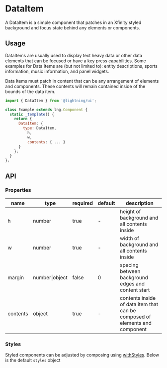 
# DataItem

A DataItem is a simple component that patches in an Xfinity styled background and focus state behind any elements or components.

## Usage

DataItems are usually used to display text heavy data or other data elements that can be focused or have a key press capabilities. Some examples for Data Items are (but not limited to): entity descriptions, sports information, music information, and panel widgets.

Data Items must patch in content that can be any arrangement of elements and components. These contents will remain contained inside of the bounds of the data item.

```js
import { DataItem } from '@lightning/ui';

class Example extends lng.Component {
  static _template() {
    return {
      DataItem: {
        type: DataItem,
          h,
          w,
          contents: { ... }
      }
    };
  }
};
```

<Canvas>
  <Story id="patterns-dataitem--basic" />
</Canvas>

## API

### Properties

name|type|required|default|description
--|--|--|--|--
h|number|true|-|height of background and all contents inside
w|number|true|-|width of background and all contents inside
margin|number\|object|false|0|spacing between background edges and content start
contents|object|true|-|contents inside of data item that can be composed of elements and component

### Styles

Styled components can be adjusted by composing using [withStyles](?path=/docs/mixins-withstyles--basic). Below is the default `styles` object

<Theme theme={DataItem.styles} />
